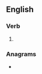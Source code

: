 ==English==

===Verb===
{{head|en|verb form}}

# {{present participle of|en|tope|nocat=1}}

===Anagrams===
* {{anagrams|en|a=ginopt|opting|poting}}